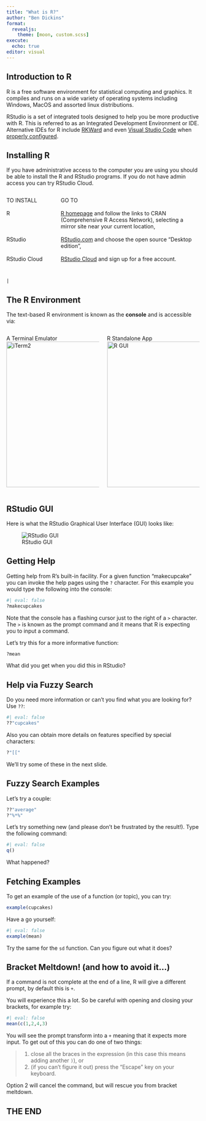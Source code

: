```yaml
---
title: "What is R?"
author: "Ben Dickins"
format: 
  revealjs:
    theme: [moon, custom.scss]
execute:
  echo: true
editor: visual
---
```


## Introduction to R

R is a free software environment for statistical computing and graphics. It compiles and runs on a wide variety of operating systems including Windows, MacOS and assorted linux distributions.

RStudio is a set of integrated tools designed to help you be more productive with R. This is referred to as an Integrated Development Environment or IDE. Alternative IDEs for R include [RKWard](https://rkward.kde.org) and even [Visual Studio Code](https://code.visualstudio.com) when [properly configured](https://medium.com/analytics-vidhya/a-fresh-start-for-r-in-vscode-ec61ed108cf6).

## Installing R

If you have administrative access to the computer you are using you should be able to install the R and RStudio programs. If you do not have admin access you can try RStudio Cloud.

::: columns
::: {.column width="25%"}
TO INSTALL\
\
R\
\
\
\
RStudio\
\
\
RStudio Cloud
:::

::: {.column width="75%"}
GO TO\
\
[R homepage](https://www.r-project.org) and follow the links to CRAN (Comprehensive R Access Network), selecting a mirror site near your current location,\
\
[RStudio.com](https://www.rstudio.com/products/rstudio/download/) and choose the open source "Desktop edition",\
\
[RStudio Cloud](https://rstudio.cloud) and sign up for a free account.
:::
:::

                                                                              |

## The R Environment

The text-based R environment is known as the **console** and is accessible via:

::: columns
::: {.column width="50%"}
A Terminal Emulator ![iTerm2](images/Rterminal.png "R Terminal"){width="380"}
:::

::: {.column width="50%"}
R Standalone App ![R GUI](images/RGUI.png "R GUI"){width="380"}
:::
:::

## RStudio GUI

Here is what the RStudio Graphical User Interface (GUI) looks like:

![RStudio GUI](images/RStudio.png "RStudio GUI")

## Getting Help

Getting help from R's built-in facility. For a given function "makecupcake" you can invoke the help pages using the `?` character. For this example you would type the following into the console:

```r
#| eval: false
?makecupcakes
```

Note that the console has a flashing cursor just to the right of a `>` character. The `>` is known as the prompt command and it means that R is expecting you to input a command.

Let's try this for a more informative function:

```r
?mean
```

What did you get when you did this in RStudio?

## Help via Fuzzy Search

Do you need more information or can't you find what you are looking for? Use `??`:

```r
#| eval: false
??"cupcakes"
```

Also you can obtain more details on features specified by special characters:

```r
?"[["
```

We'll try some of these in the next slide.

## Fuzzy Search Examples

Let's try a couple:

```r
??"average"
?"%*%"
```

Let's try something new (and please don't be frustrated by the result!). Type the following command:

```r
#| eval: false
q()
```

What happened?

## Fetching Examples

To get an example of the use of a function (or topic), you can try:

```r
example(cupcakes)
```

Have a go yourself:

```r
#| eval: false
example(mean)
```

Try the same for the `sd` function. Can you figure out what it does?

## Bracket Meltdown! (and how to avoid it...)

If a command is not complete at the end of a line, R will give a different prompt, by default this is `+`.

You will experience this a lot. So be careful with opening and closing your brackets, for example try:

```r
#| eval: false
mean(c(1,2,4,3)
```

You will see the prompt transform into a `+` meaning that it expects more input. To get out of this you can do one of two things:

> 1.  close all the braces in the expression (in this case this means adding another `)`), or
> 2.  (if you can't figure it out) press the "Escape" key on your keyboard.

Option 2 will cancel the command, but will rescue you from bracket meltdown.

## THE END
